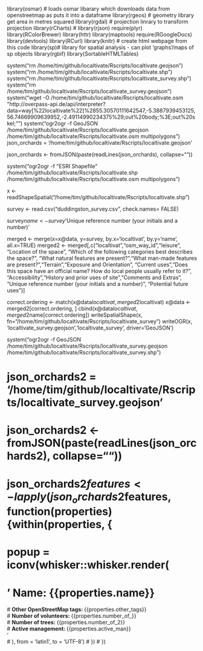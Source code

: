 
library(osmar) # loads osmar libarary which downloads data from openstreetmap as puts it into a dataframe
library(rgeos) # geometry library get area in metres squared
library(rgdal) # projection linrary to transform projection
 library(rCharts) # 
 library(rjson)
 require(plyr)
 library(RColorBrewer)
 library(httr)
 library(maptools)
 require(RGoogleDocs)
 library(devtools)
library(RCurl)
library(knitr) # create html webpage from this code
 library(sp)# library for spatial analysis - can plot 'graphs'/maps of sp objects
library(rgbif)
 library(SortableHTMLTables)



system("rm /home/tim/github/localtivate/Rscripts/localtivate.geojson")
system("rm /home/tim/github/localtivate/Rscripts/localtivate.shp")
system("rm /home/tim/github/localtivate/Rscripts/localtivate_survey.shp")
system("rm /home/tim/github/localtivate/Rscripts/localtivate_survey.geojson")
system("wget -O /home/tim/github/localtivate/Rscripts/localtivate.osm \"http://overpass-api.de/api/interpreter?data=way[%22localtivate%22]%2855.30570111642547,-5.3887939453125,56.74669909639952,-2.49114990234375%29;out%20body;%3E;out%20skel;\"")
system("ogr2ogr -f GeoJSON /home/tim/github/localtivate/Rscripts/localtivate.geojson /home/tim/github/localtivate/Rscripts/localtivate.osm multipolygons")
json_orchards = '/home/tim/github/localtivate/Rscripts/localtivate.geojson'

json_orchards <- fromJSON(paste(readLines(json_orchards), collapse=""))

system("ogr2ogr -f \"ESRI Shapefile\" /home/tim/github/localtivate/Rscripts/localtivate.shp /home/tim/github/localtivate/Rscripts/localtivate.osm multipolygons")

x <- readShapeSpatial("/home/tim/github/localtivate/Rscripts/localtivate.shp")

survey <- read.csv("duddingston_survey.csv", check.names= FALSE)

survey$name <- survey$'Unique reference number  (your initials and a number)'

merged <- merge(x=x@data, y=survey, by.x='localtivat', by.y='name', all.x=TRUE)
merged2 <- merged[,c("localtivat","osm_way_id","leisure", "Location of the space", "Which of the following categories best describes the space?", "What natural features are present?","What man-made features are present?","Terrain","Exposure and Orientation", "Current uses","Does this space have an official name? How do local people usually refer to it?", "Accessibility","History and prior uses of site","Comments and Extras", "Unique reference number  (your initials and a number)", "Potential future uses")]
  

correct.ordering <- match(x@data$localtivat, merged2$localtivat)
x@data <- merged2[correct.ordering, ]
cbind(x@data$localtivat, merged2$name[correct.ordering])
writeSpatialShape(x, fn="/home/tim/github/localtivate/Rscripts/localtivate_survey")
 writeOGR(x, 'localtivate_survey.geojson','localtivate_survey', driver='GeoJSON')

system("ogr2ogr -f GeoJSON /home/tim/github/localtivate/Rscripts/localtivate_survey.geojson  /home/tim/github/localtivate/Rscripts/localtivate_survey.shp")

# json_orchards2 = '/home/tim/github/localtivate/Rscripts/localtivate_survey.geojson'

# json_orchards2 <- fromJSON(paste(readLines(json_orchards2), collapse=""))

# json_orchards2$features <- lapply(json_orchards2$features, function(properties){within(properties, {
# popup = iconv(whisker::whisker.render(
# '<b> Name: {{properties.name}} </b><br>
 #       <b>Other OpenStreetMap tags: </b> {{properties.other_tags}} <br>
 # <b>Number of volunteers: </b> {{properties.number_of_}} <br>
#  <b>Number of trees: </b> {{properties.number_of_2}} <br>
# <b>Active management: </b> {{properties.active_man}} <br>'    
# ), from = 'latin1', to = 'UTF-8')
# })
# })

